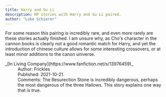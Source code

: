 ```yaml
---
title: Harry and Su Li
description: HP stories with Harry and Su Li paired.
author: "Luke Schierer"
---
```


For some reason this pairing is incredibly rare, and even more rarely are these
stories actually finished.  I am unsure why, as Cho's character in the cannon
books is clearly not a good romantic match for Harry, and yet the introduction
of chinese culture allows for some interesting crossovers, or at least minor
additions to the canon universe.

<dl>
    <dt>_[In Living Company](https://www.fanfiction.net/s/13976459)_</dt>
    <dd>Author: Frickles</dd>
    <dd>Published: 2021-10-21.</dd>
    <dd>Comments: The Resurection Stone is incredibly dangerous, perhaps the most
        dangerous of the three Hallows.  This story explains one way that is
        true.</dd>
</dl>

